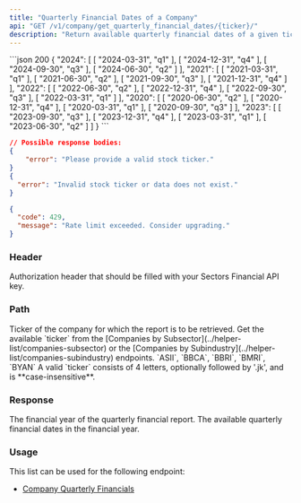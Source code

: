 ```yaml
---
title: "Quarterly Financial Dates of a Company"
api: "GET /v1/company/get_quarterly_financial_dates/{ticker}/"
description: "Return available quarterly financial dates of a given ticker"
---
```


<ResponseExample>
```json 200
{
    "2024": [
        [
            "2024-03-31",
            "q1"
        ],
        [
            "2024-12-31",
            "q4"
        ],
        [
            "2024-09-30",
            "q3"
        ],
        [
            "2024-06-30",
            "q2"
        ]
    ],
    "2021": [
        [
            "2021-03-31",
            "q1"
        ],
        [
            "2021-06-30",
            "q2"
        ],
        [
            "2021-09-30",
            "q3"
        ],
        [
            "2021-12-31",
            "q4"
        ]
    ],
    "2022": [
        [
            "2022-06-30",
            "q2"
        ],
        [
            "2022-12-31",
            "q4"
        ],
        [
            "2022-09-30",
            "q3"
        ],
        [
            "2022-03-31",
            "q1"
        ]
    ],
    "2020": [
        [
            "2020-06-30",
            "q2"
        ],
        [
            "2020-12-31",
            "q4"
        ],
        [
            "2020-03-31",
            "q1"
        ],
        [
            "2020-09-30",
            "q3"
        ]
    ],
    "2023": [
        [
            "2023-09-30",
            "q3"
        ],
        [
            "2023-12-31",
            "q4"
        ],
        [
            "2023-03-31",
            "q1"
        ],
        [
            "2023-06-30",
            "q2"
        ]
    ]
}
```

```json 400
// Possible response bodies:
{
    "error": "Please provide a valid stock ticker."
}
{
  "error": "Invalid stock ticker or data does not exist."
}
```

```json 429
{
  "code": 429,
  "message": "Rate limit exceeded. Consider upgrading."
}
```

</ResponseExample>

### Header

<ParamField header="Authorization" type="string" required>
  Authorization header that should be filled with your Sectors Financial API
  key.
</ParamField>

### Path

<ParamField path="ticker" type="string" required>
  Ticker of the company for which the report is to be retrieved.
  <AccordionGroup>
    <Accordion title="Get the available ticker">
      Get the available `ticker` from the [Companies by
      Subsector](../helper-list/companies-subsector) or the [Companies by
      Subindustry](../helper-list/companies-subindustry) endpoints.
    </Accordion>
    <Accordion title="Examples of the ticker">
      `ASII`, `BBCA`, `BBRI`, `BMRI`, `BYAN`
    </Accordion>
    <Accordion title="Format">
      A valid `ticker` consists of 4 letters, optionally followed by '.jk', and
      is **case-insensitive**.
    </Accordion>
  </AccordionGroup>
</ParamField>

### Response

<ResponseField name="<financial_year>" type="object">
  The financial year of the quarterly financial report.
  <Expandable title="properties">
    <ResponseField name="report_date" type="array">
      The available quarterly financial dates in the financial year.
    </ResponseField>
  </Expandable>
</ResponseField>

### Usage

This list can be used for the following endpoint:

- [Company Quarterly Financials](../report/company-quarterly-financials)
